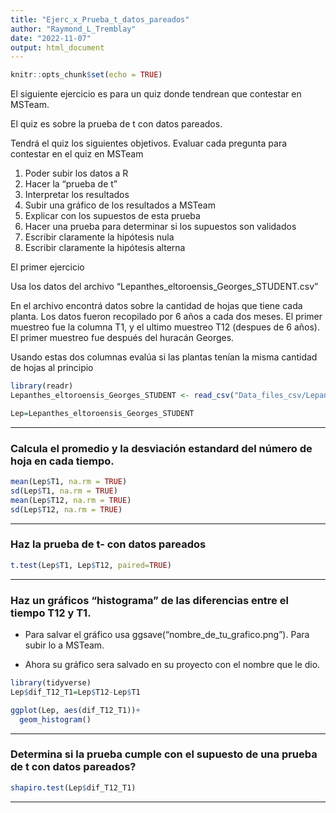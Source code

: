 ```yaml
---
title: "Ejerc_x_Prueba_t_datos_pareados"
author: "Raymond_L_Tremblay"
date: "2022-11-07"
output: html_document
---
```


```r
knitr::opts_chunk$set(echo = TRUE)
```


El siguiente ejercicio es para un quiz donde tendrean que contestar en MSTeam.  

El quiz es sobre la prueba de t con datos pareados.


Tendrá el quiz los siguientes objetivos. Evaluar cada pregunta para contestar en el quiz en MSTeam

1. Poder subir los datos a R
2. Hacer la "prueba de t"
3. Interpretar los resultados
4. Subir una gráfico de los resultados a MSTeam
5. Explicar con los supuestos de esta prueba
6. Hacer una prueba para determinar si los supuestos son validados
7. Escribir claramente la hipótesis nula
8. Escribir claramente la hipótesis alterna



El primer ejercicio


Usa los datos del archivo "Lepanthes_eltoroensis_Georges_STUDENT.csv" 

En el archivo encontrá datos sobre la cantidad de hojas que tiene cada planta.  Los datos fueron recopilado por 6 años a cada dos meses. El primer muestreo fue la columna T1, y el ultimo muestreo T12 (despues de 6 años). El primer muestreo fue después del huracán Georges. 

Usando estas dos columnas evalúa si las plantas tenían la misma cantidad de hojas al principio 

```r
library(readr)
Lepanthes_eltoroensis_Georges_STUDENT <- read_csv("Data_files_csv/Lepanthes_eltoroensis_Georges_STUDENT.csv")

Lep=Lepanthes_eltoroensis_Georges_STUDENT
```
***

### Calcula el promedio y la desviación estandard del número de hoja en cada tiempo.
 
```r
mean(Lep$T1, na.rm = TRUE)
sd(Lep$T1, na.rm = TRUE)
mean(Lep$T12, na.rm = TRUE)
sd(Lep$T12, na.rm = TRUE)
```
 
***

### Haz la prueba de t- con datos pareados

```r
t.test(Lep$T1, Lep$T12, paired=TRUE)
```

***

### Haz un gráficos "histograma" de las diferencias entre el tiempo T12 y T1.

  - Para salvar el gráfico usa ggsave("nombre_de_tu_grafico.png").  Para subir lo a MSTeam.

  - Ahora su gráfico sera salvado en su proyecto con el nombre que le dio.

```r
library(tidyverse)
Lep$dif_T12_T1=Lep$T12-Lep$T1

ggplot(Lep, aes(dif_T12_T1))+
  geom_histogram()
```


***

### Determina si la prueba cumple con el supuesto de una prueba de t con datos pareados?
 
```r
shapiro.test(Lep$dif_T12_T1)
```

***
 